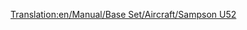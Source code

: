 [[Translation:en/Manual/Base Set/Aircraft/Sampson U52]]

{{nl/Manual/Base Set/Aircraft/Vliegtuig|Name=Sampson U52
|Image=[[File:en/Manual/Base Set/Aircraft/JunkersJU52.png|Sampson U52]]
|Cost=28,710 (57.420)
|Speed=473 kph (296 MPH)
|Annual=2,390 (4.780)
|Designed=1928
|Lifespan=20
|Capacity=25 passagiers & 4 zakken post
|
|Description=De Sampson U52 is het eerst beschikbare vliegtuig in het spel en is dus vrij klein maar duur in exploitatie.
|Real-life=[https://www.wikipedia.org/wiki/nl:Junkers_Ju_52/3m Junkers Ju 52]
}}